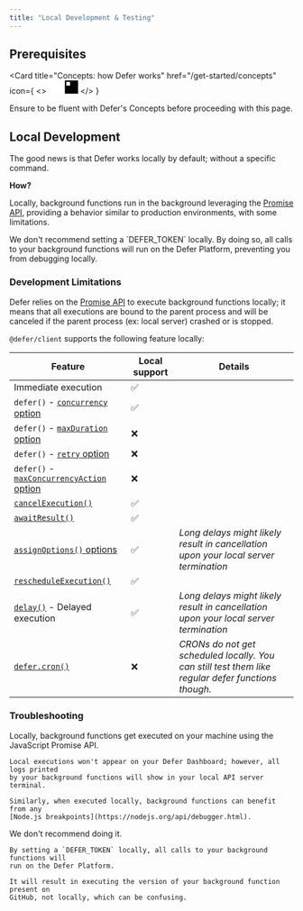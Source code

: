```yaml
---
title: "Local Development & Testing"
---
```


## Prerequisites

<Card
  title="Concepts: how Defer works"
  href="/get-started/concepts"
  icon={
    <>
      <svg
        width="24"
        height="24"
        viewBox="0 0 40 41"
        fill="none"
        xmlns="http://www.w3.org/2000/svg"
        className="hidden dark:block"
      >
        <path
          fillRule="evenodd"
          clipRule="evenodd"
          d="M40 0.5V40.5H0V0.5H40ZM15.7143 4.78571H4.28571V16.2143H15.7143V4.78571ZM4.28571 20.5H20V4.78571H25.7143V26.2143H4.28571V20.5ZM4.28571 36.2143V30.5H30V4.78571H35.7143V36.2143H4.28571Z"
          fill="white"
        />
      </svg>
      <svg
        width="24"
        height="24"
        viewBox="0 0 40 41"
        fill="none"
        xmlns="http://www.w3.org/2000/svg"
        className="block dark:hidden"
      >
        <path
          fillRule="evenodd"
          clipRule="evenodd"
          d="M40 0.5V40.5H0V0.5H40ZM15.7143 4.78571H4.28571V16.2143H15.7143V4.78571ZM4.28571 20.5H20V4.78571H25.7143V26.2143H4.28571V20.5ZM4.28571 36.2143V30.5H30V4.78571H35.7143V36.2143H4.28571Z"
          fill="black"
        />
      </svg>
    </>
  }
>
  Ensure to be fluent with Defer's Concepts before proceeding with this page.
</Card>

## Local Development

The good news is that Defer works locally by default; without a specific
command.

**How?**

Locally, background functions run in the background leveraging the
[Promise API](https://developer.mozilla.org/en-US/docs/Web/JavaScript/Reference/Global_Objects/Promise),
providing a behavior similar to production environments, with some limitations.

<Warning>
  We don't recommend setting a `DEFER_TOKEN` locally. By doing so, all calls to
  your background functions will run on the Defer Platform, preventing you from
  debugging locally.
</Warning>

### Development Limitations

Defer relies on the
[Promise API](https://developer.mozilla.org/en-US/docs/Web/JavaScript/Reference/Global_Objects/Promise)
to execute background functions locally; it means that all executions are bound
to the parent process and will be canceled if the parent process (ex: local
server) crashed or is stopped.

`@defer/client` supports the following feature locally:

| Feature                                                                                                           | Local support | Details                                                                                            |
| ----------------------------------------------------------------------------------------------------------------- | ------------- | -------------------------------------------------------------------------------------------------- |
| Immediate execution                                                                                               | ✅            |                                                                                                    |
| `defer()` - [`concurrency` option](/references/defer-client/v2/interfaces/DeferredFunctionConfiguration)          | ✅            |                                                                                                    |
| `defer()` - [`maxDuration` option](/references/defer-client/v2/interfaces/DeferredFunctionConfiguration)          | ❌            |                                                                                                    |
| `defer()` - [`retry` option](/references/defer-client/v2/interfaces/DeferredFunctionConfiguration)                | ❌            |                                                                                                    |
| `defer()` - [`maxConcurrencyAction` option](/references/defer-client/v2/interfaces/DeferredFunctionConfiguration) | ❌            |                                                                                                    |
| [`cancelExecution()`](/references/defer-client/v2/functions/cancelExecution)                                      | ✅            |                                                                                                    |
| [`awaitResult()`](/references/defer-client/v2/functions/awaitResult)                                              | ✅            |                                                                                                    |
| [`assignOptions()` options](/references/defer-client/v2/interfaces/ExecutionOptions)                              | ✅            | _Long delays might likely result in cancellation upon your local server termination_               |
| [`rescheduleExecution()`](/references/defer-client/v2/functions/rescheduleExecution)                              | ✅            |                                                                                                    |
| [`delay()`](/references/defer-client/v2/functions/delay) - Delayed execution                                      | ✅            | _Long delays might likely result in cancellation upon your local server termination_               |
| [`defer.cron()`](/features/cron)                                                                                  | ❌            | _CRONs do not get scheduled locally. You can still test them like regular defer functions though._ |

### Troubleshooting

<AccordionGroup>
  <Accordion title="How do I debug my background functions without the Defer Console?">
    Locally, background functions get executed on your machine using the JavaScript
    Promise API.

    Local executions won't appear on your Defer Dashboard; however, all logs printed
    by your background functions will show in your local API server terminal.

    Similarly, when executed locally, background functions can benefit from any
    [Node.js breakpoints](https://nodejs.org/api/debugger.html).

  </Accordion>

  <Accordion title="What happens if I set a `DEFER_TOKEN` locally?">
    We don't recommend doing it.

    By setting a `DEFER_TOKEN` locally, all calls to your background functions will
    run on the Defer Platform.

    It will result in executing the version of your background function present on
    GitHub, not locally, which can be confusing.

  </Accordion>
</AccordionGroup>
